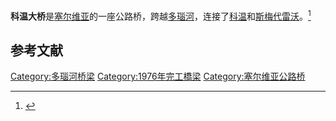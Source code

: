 '''科温大桥'''是[[塞尔维亚|塞尔维亚]]的一座公路桥，跨越[[多瑙河|多瑙河]]，连接了[[科温|科温]]和[[斯梅代雷沃|斯梅代雷沃]]。<ref>{{cite web |url=http://www.donauschifffahrt.info/fileadmin/group_upload/7/Daten_und_Fakten/Verkehrswege_Donau/donaubruecken_dezember06.pdf |title=存档副本 |accessdate=2013-06-25  |deadurl=yes |archiveurl=https://web.archive.org/web/20120210172859/http://www.donauschifffahrt.info/fileadmin/group_upload/7/Daten_und_Fakten/Verkehrswege_Donau/donaubruecken_dezember06.pdf |archivedate=2012-02-10 }}</ref>

==参考文献==
{{Reflist}}

{{Crossings navbox
|structure       = [[List_of_crossings_of_the_Danube|桥梁/大坝]]
|place           = [[多瑙河|多瑙河]]
|bridge          = 科温大桥
|upstream        = [[潘切沃大橋|潘切沃大橋]]
|upstream signs  = {{European route E|70}}
|downstream      = {{le|铁门1级水电站|Iron Gate I Hydroelectric Power Station}}
}}

{{coord|44.6965|20.9528|type:landmark_region:RS_dim:2000|display=title}}

[[Category:多瑙河桥梁|Category:多瑙河桥梁]]
[[Category:1976年完工橋梁|Category:1976年完工橋梁]]
[[Category:塞尔维亚公路桥|Category:塞尔维亚公路桥]]